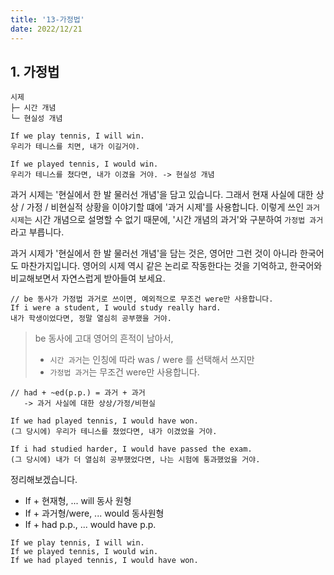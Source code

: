 ```yaml
---
title: '13-가정법'
date: 2022/12/21
---
```


## 1. 가정법

```
시제
├─ 시간 개념
└─ 현실성 개념

If we play tennis, I will win.
우리가 테니스를 치면, 내가 이길거야.

If we played tennis, I would win.
우리가 테니스를 쳤다면, 내가 이겼을 거야. -> 현실성 개념
```

과거 시제는 '현실에서 한 발 물러선 개념'을 담고 있습니다. 그래서 현재 사실에 대한 상상 / 가정 / 비현실적 상황을 이야기할 떄에 '과거 시제'를 사용합니다. 이렇게 쓰인 `과거 시제`는 시간 개념으로 설명할 수 없기 때문에, '시간 개념의 과거'와 구분하여 `가정법 과거`라고 부릅니다.

과거 시제가 '현실에서 한 발 물러선 개념'을 담는 것은, 영어만 그런 것이 아니라 한국어도 마찬가지입니다. 영어의 시제 역시 같은 논리로 작동한다는 것을 기억하고, 한국어와 비교해보면서 자연스럽게 받아들여 보세요.

```
// be 동사가 가정법 과거로 쓰이면, 예외적으로 무조건 were만 사용합니다.
If i were a student, I would study really hard.
내가 학생이었다면, 정말 열심히 공부했을 거야.
```

> be 동사에 고대 영어의 흔적이 남아서,
>
> - `시간 과거`는 인칭에 따라 was / were 를 선택해서 쓰지만
> - `가정법 과거`는 무조건 were만 사용합니다.

```
// had + ~ed(p.p.) = 과거 + 과거
   -> 과거 사실에 대한 상상/가정/비현실

If we had played tennis, I would have won.
(그 당시에) 우리가 테니스를 쳤었다면, 내가 이겼었을 거야.

If i had studied harder, I would have passed the exam.
(그 당시에) 내가 더 열심히 공부했었다면, 나는 시험에 통과했었을 거야.
```

정리해보겠습니다.

- If + 현재형, ... will 동사 원형
- If + 과거형/were, ... would 동사원형
- If + had p.p., ... would have p.p.

```
If we play tennis, I will win.
If we played tennis, I would win.
If we had played tennis, I would have won.
```

